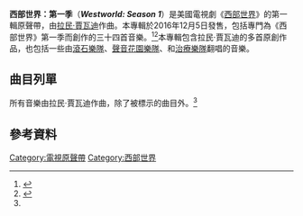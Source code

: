 {{noteTA|1=zh-tw:西方極樂園;zh-hans:西部世界;zh-hk:西部世界;}}{{Infobox album
| Name       = 西部世界：第一季<br />''Westworld: Season 1''
| Type       = 原聲帶
| Artist     = [[拉民·賈瓦迪|拉民·賈瓦迪]]
| Cover      = Westworld (season 1 soundtrack) cover.jpg
| Alt        = 
| Released   = 2016年12月5日
| Recorded   = 2014年—2016年
| Studio     =
| Venue      =
| Genre      = 原聲帶<!-- Do not add unsourced genres -->
| Length     = 1:43:57
| Label      = {{link-en|WaterTower Music|WaterTower Music}}
| Producer   =[[拉民·賈瓦迪|拉民·賈瓦迪]] 
| Chronology  = ''Westworld'' music
| Last album = 
| This album = '''''Westworld: Season 1'''''<br />(2016)
| Next album =  
| Misc        = {{Extra chronology
| Artist     = [[拉民·賈瓦迪|拉民·賈瓦迪]]原聲帶
| Type       = 原聲帶
| Last album = {{link-en|權力遊戲：第六季 (原聲帶)|Game of Thrones: Season 6 (soundtrack)}}
| This album = '''西部世界：第一季'''<br />（2016年）
| Next album = 
}}}}
'''西部世界：第一季'''（'''''Westworld: Season 1'''''）是美國電視劇《[[西部世界|西部世界]]》的第一輯原聲帶，由[[拉民·賈瓦迪|拉民·賈瓦迪]]作曲。本專輯於2016年12月5日發售，包括專門為《西部世界》第一季而創作的三十四首音樂。<ref name="itunes">{{Cite web |url = https://itunes.apple.com/gb/album/westworld-season-1-music-from/id1182133569 |title = Westworld: Season 1 (Music from the HBO® Series) |publisher = iTunes |language = en |accessdate = 2016-12-08 |archive-date = 2016-12-20 |archive-url = https://web.archive.org/web/20161220124754/https://itunes.apple.com/gb/album/westworld-season-1-music-from/id1182133569 |dead-url = no }}</ref><ref>{{Cite web |url = http://www.vulture.com/2016/12/westworld-radiohead-dolores-finale.html |title = How Radiohead's ‘Exit Music (for a Film)’ Reflects Dolores's Climactic Westworld Moment |author = Jennifer Vineyard |date = 2016-12-06 |publisher = Vulture |language = en |access-date = 2016-12-08 |archive-date = 2021-01-27 |archive-url = https://web.archive.org/web/20210127210133/https://www.vulture.com/2016/12/westworld-radiohead-dolores-finale.html |dead-url = no }}</ref>本專輯包含拉民·賈瓦迪的多首原創作品，也包括一些由[[滾石樂隊|滾石樂隊]]、[[聲音花園樂隊|聲音花園樂隊]]、{{link-en|動物樂隊|The Animals}}和[[治療樂隊|治療樂隊]]翻唱的音樂。

== 曲目列單==
所有音樂由拉民·賈瓦迪作曲，除了被標示的曲目外。<ref name="itunes" />

{{tracklist
|collapsed       = 
|headline        = 
|total_length    = 1:43:57
|title1          = "Main Title Theme - Westworld"
|length1         = 1:41
|title2          = "Sweetwater"
|length2         = 2:53
|title3          = "Black Hole Sun"
|length3         = 2:29 	
|title4          = "Paint It Black"
|length4         = 5:44 
|title5          = "This World"
|length5         = 2:29
|title6          = "Online"
|length6         = 4:19 
|title7          = "No Surprises"
|length7         = 4:02
|title8          = "Dr. Ford"
|length8         = 5:30 
|title9          = "A Forest"
|length9         = 2:48
|title10         = "Reveries"
|length10        = 3:00
|title11         = "Nitro Heist"
|length11        = 3:31 
|title12         = "Motion Picture Soundtrack"
|length12        = 2:42
|note12          = By {{link-en|Vitamin String Quartet|Vitamin String Quartet}}
|title13         = "Freeze All Motor Functions"
|length13        = 3:03 
|title14         = "Pariah"
|length14        = 3:08 	 
|title15         = "Fake Plastic Trees"
|length15        = 2:14 
|title16         = "Mib"
|length16        = 3:06  
|title17         = "The Maze"
|length17        = 4:05  
|title18         = "House of the Rising Sun"
|length18        = 1:24 
|title19         = "Trompe L'Oeil"
|length19        = 5:04 
|title20         = "What Does This Mean"
|length20        = 3:04 
|title21         = "Something I Can Never Have"
|length21        = 5:56 
|note21          = By Vitamin String Quartet
|title22         = "White Hats"
|length22        = 2:27 
|title23         = "Back to Black"
|length23        = 1:58 
|title24         = "No One's Controlling Me"
|length24        = 1:59 
|title25         = "Memories"
|length25        = 3:44
|title26         = "No Surprises (Stride Piano)"
|length26        = 2:37 
|title27         = "Violent Delights"
|length27        = 4:58
|title28         = "Someday"
|length28        = 3:40 
|title29         = "Sweetwater Stride"
|length29        = 0:41
|title30         = "Do They Dream"
|length30        = 1:48
|title31         = "The Stray"
|length31        = 2:18  
|title32         = "Bicameral Mind"
|length32        = 4:25 
|title33         = "Exit Music (For a Film)"
|length33        = 4:26 
|title34         = "Reverie"
|length34        = 1:42
}}

== 參考資料 ==
{{reflist}}

[[Category:電視原聲帶|Category:電視原聲帶]]
[[Category:西部世界|Category:西部世界]]